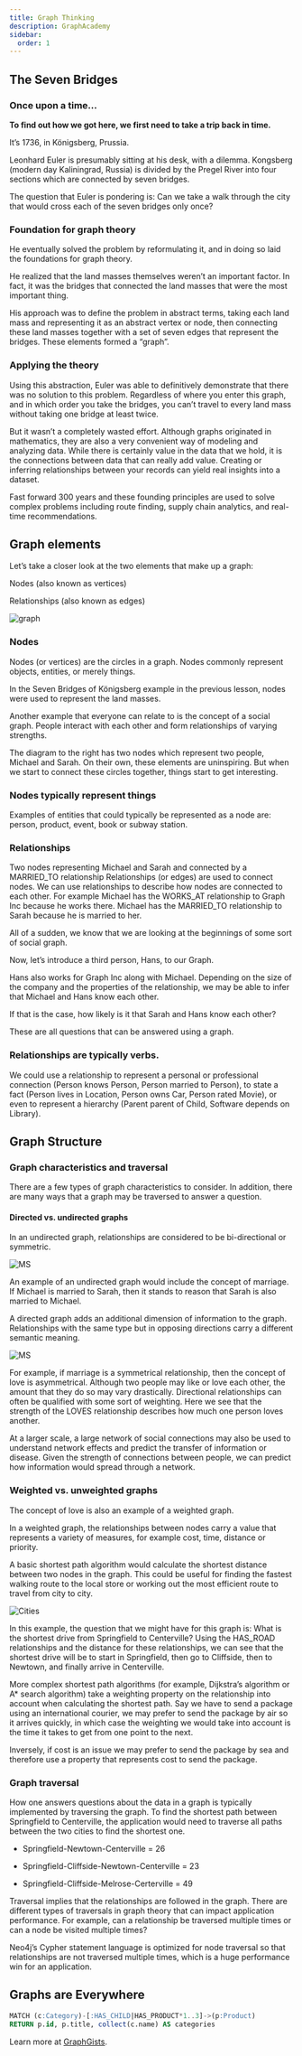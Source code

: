 ---
title: Graph Thinking
description: GraphAcademy
sidebar:
  order: 1
---

## The Seven Bridges

### Once upon a time…​

**To find out how we got here, we first need to take a trip back in time.**

It’s 1736, in Königsberg, Prussia.

Leonhard Euler is presumably sitting at his desk, with a dilemma. Kongsberg (modern day Kaliningrad, Russia) is divided by the Pregel River into four sections which are connected by seven bridges.

The question that Euler is pondering is: Can we take a walk through the city that would cross each of the seven bridges only once?

### Foundation for graph theory

He eventually solved the problem by reformulating it, and in doing so laid the foundations for graph theory.

He realized that the land masses themselves weren’t an important factor. In fact, it was the bridges that connected the land masses that were the most important thing.

His approach was to define the problem in abstract terms, taking each land mass and representing it as an abstract vertex or node, then connecting these land masses together with a set of seven edges that represent the bridges. These elements formed a “graph”.

### Applying the theory

Using this abstraction, Euler was able to definitively demonstrate that there was no solution to this problem. Regardless of where you enter this graph, and in which order you take the bridges, you can’t travel to every land mass without taking one bridge at least twice.

But it wasn’t a completely wasted effort. Although graphs originated in mathematics, they are also a very convenient way of modeling and analyzing data. While there is certainly value in the data that we hold, it is the connections between data that can really add value. Creating or inferring relationships between your records can yield real insights into a dataset.

Fast forward 300 years and these founding principles are used to solve complex problems including route finding, supply chain analytics, and real-time recommendations.

## Graph elements

Let’s take a closer look at the two elements that make up a graph:

Nodes (also known as vertices)

Relationships (also known as edges)

![graph](/img/neo4j/graph.png)

### Nodes

Nodes (or vertices) are the circles in a graph. Nodes commonly represent objects, entities, or merely things.

In the Seven Bridges of Königsberg example in the previous lesson, nodes were used to represent the land masses.

Another example that everyone can relate to is the concept of a social graph. People interact with each other and form relationships of varying strengths.

The diagram to the right has two nodes which represent two people, Michael and Sarah. On their own, these elements are uninspiring. But when we start to connect these circles together, things start to get interesting.

### Nodes typically represent things

Examples of entities that could typically be represented as a node are: person, product, event, book or subway station.

### Relationships

Two nodes representing Michael and Sarah and connected by a MARRIED_TO relationship
Relationships (or edges) are used to connect nodes. We can use relationships to describe how nodes are connected to each other. For example Michael has the WORKS_AT relationship to Graph Inc because he works there. Michael has the MARRIED_TO relationship to Sarah because he is married to her.

All of a sudden, we know that we are looking at the beginnings of some sort of social graph.

Now, let’s introduce a third person, Hans, to our Graph.

Hans also works for Graph Inc along with Michael. Depending on the size of the company and the properties of the relationship, we may be able to infer that Michael and Hans know each other.

If that is the case, how likely is it that Sarah and Hans know each other?

These are all questions that can be answered using a graph.

### Relationships are typically verbs.

We could use a relationship to represent a personal or professional connection (Person knows Person, Person married to Person), to state a fact (Person lives in Location, Person owns Car, Person rated Movie), or even to represent a hierarchy (Parent parent of Child, Software depends on Library).

## Graph Structure

### Graph characteristics and traversal

There are a few types of graph characteristics to consider. In addition, there are many ways that a graph may be traversed to answer a question.

#### Directed vs. undirected graphs

In an undirected graph, relationships are considered to be bi-directional or symmetric.

![MS](/img/neo4j/ms.png)

An example of an undirected graph would include the concept of marriage. If Michael is married to Sarah, then it stands to reason that Sarah is also married to Michael.

A directed graph adds an additional dimension of information to the graph. Relationships with the same type but in opposing directions carry a different semantic meaning.

![MS](/img/neo4j/ms-love.png)

For example, if marriage is a symmetrical relationship, then the concept of love is asymmetrical. Although two people may like or love each other, the amount that they do so may vary drastically. Directional relationships can often be qualified with some sort of weighting. Here we see that the strength of the LOVES relationship describes how much one person loves another.

At a larger scale, a large network of social connections may also be used to understand network effects and predict the transfer of information or disease. Given the strength of connections between people, we can predict how information would spread through a network.

### Weighted vs. unweighted graphs

The concept of love is also an example of a weighted graph.

In a weighted graph, the relationships between nodes carry a value that represents a variety of measures, for example cost, time, distance or priority.

A basic shortest path algorithm would calculate the shortest distance between two nodes in the graph. This could be useful for finding the fastest walking route to the local store or working out the most efficient route to travel from city to city.

![Cities](/img/neo4j/cities.png)

In this example, the question that we might have for this graph is: What is the shortest drive from Springfield to Centerville? Using the HAS_ROAD relationships and the distance for these relationships, we can see that the shortest drive will be to start in Springfield, then go to Cliffside, then to Newtown, and finally arrive in Centerville.

More complex shortest path algorithms (for example, Dijkstra’s algorithm or A* search algorithm) take a weighting property on the relationship into account when calculating the shortest path. Say we have to send a package using an international courier, we may prefer to send the package by air so it arrives quickly, in which case the weighting we would take into account is the time it takes to get from one point to the next.

Inversely, if cost is an issue we may prefer to send the package by sea and therefore use a property that represents cost to send the package.

### Graph traversal

How one answers questions about the data in a graph is typically implemented by traversing the graph. To find the shortest path between Springfield to Centerville, the application would need to traverse all paths between the two cities to find the shortest one.

- Springfield-Newtown-Centerville = 26

- Springfield-Cliffside-Newtown-Centerville = 23

- Springfield-Cliffside-Melrose-Certerville = 49

Traversal implies that the relationships are followed in the graph. There are different types of traversals in graph theory that can impact application performance. For example, can a relationship be traversed multiple times or can a node be visited multiple times?

Neo4j’s Cypher statement language is optimized for node traversal so that relationships are not traversed multiple times, which is a huge performance win for an application.

## Graphs are Everywhere

```sql
MATCH (c:Category)-[:HAS_CHILD|HAS_PRODUCT*1..3]->(p:Product)
RETURN p.id, p.title, collect(c.name) AS categories
```

Learn more at [GraphGists](https://neo4j.com/graphgists/).